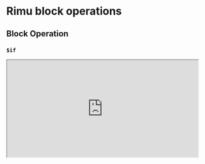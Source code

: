 # Rimu block operations

## Block Operation

### `$if`

<iframe
  width="100%"
  height="256"
  style={{ marginTop: "2rem" }}
  src="https://play.rimu.dev/?i=bU0osKMhJtYrJU1BIyi8pyc8FMxUUVDLTrBSMDBTsFAwNICIlGal5VgoxSlmpiXnFMUoQwdSc4lSQYElRfmlxahFQXAkA"
/>

### `$let`
